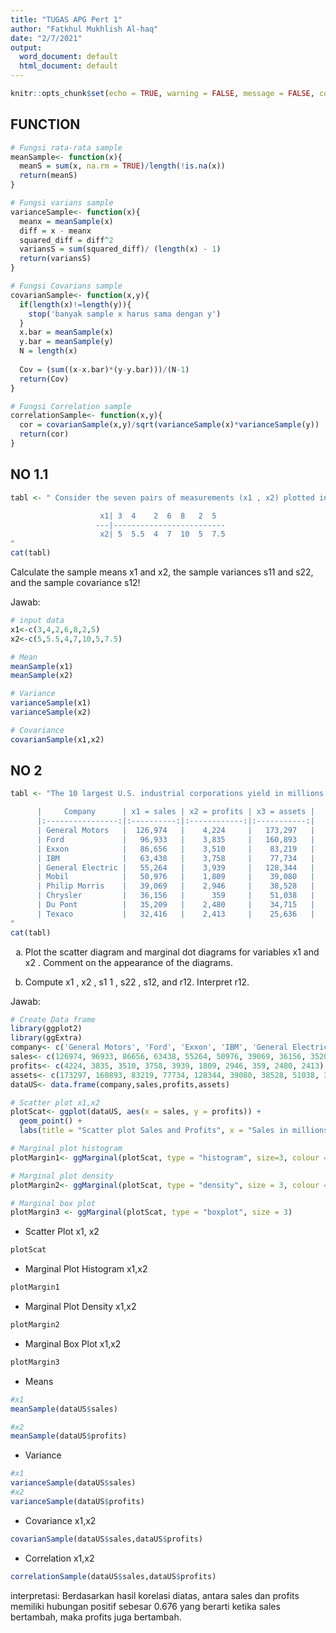---
title: "TUGAS APG Pert 1"
author: "Fatkhul Mukhlish Al-haq"
date: "2/7/2021"
output:
  word_document: default
  html_document: default
---
```{r setup, include=FALSE}
knitr::opts_chunk$set(echo = TRUE, warning = FALSE, message = FALSE, comment=NA)
```

## FUNCTION
```{r echo=TRUE}
# Fungsi rata-rata sample
meanSample<- function(x){
  meanS = sum(x, na.rm = TRUE)/length(!is.na(x))
  return(meanS)
}

# Fungsi varians sample
varianceSample<- function(x){
  meanx = meanSample(x)
  diff = x - meanx
  squared_diff = diff^2
  variansS = sum(squared_diff)/ (length(x) - 1)
  return(variansS)
}

# Fungsi Covarians sample
covarianSample<- function(x,y){
  if(length(x)!=length(y)){
    stop('banyak sample x harus sama dengan y')
  }
  x.bar = meanSample(x)
  y.bar = meanSample(y)
  N = length(x)
  
  Cov = (sum((x-x.bar)*(y-y.bar)))/(N-1)
  return(Cov)
}

# Fungsi Correlation sample
correlationSample<- function(x,y){
  cor = covarianSample(x,y)/sqrt(varianceSample(x)*varianceSample(y))
  return(cor)
}

```


## NO 1.1

```{r echo=FALSE, results='asis'}
tabl <- " Consider the seven pairs of measurements (x1 , x2) plotted in Figure 1.1:

                    x1| 3  4    2  6  8   2  5  
                   ---|-------------------------
                    x2| 5  5.5  4  7  10  5  7.5
"
cat(tabl)

```

Calculate the sample means x1 and x2, the sample variances s11 and s22, and the sample covariance s12! 

Jawab:

```{r}
# input data
x1<-c(3,4,2,6,8,2,5)
x2<-c(5,5.5,4,7,10,5,7.5)

# Mean 
meanSample(x1)
meanSample(x2)

# Variance
varianceSample(x1)
varianceSample(x2)

# Covariance
covarianSample(x1,x2)
```

## NO 2

```{r echo=FALSE, results='asis'}
tabl <- "The 10 largest U.S. industrial corporations yield in millions of dollars the following data:

      |     Company      | x1 = sales | x2 = profits | x3 = assets |
      |:----------------:|:----------:|:------------:|:-----------:|
      | General Motors   |  126,974   |    4,224     |   173,297   |
      | Ford             |   96,933   |    3,835     |   160,893   |
      | Exxon            |   86,656   |    3,510     |    83,219   |
      | IBM              |   63,438   |    3,758     |    77,734   |
      | General Electric |   55,264   |    3,939     |   128,344   |
      | Mobil            |   50,976   |    1,809     |    39,080   |
      | Philip Morris    |   39,069   |    2,946     |    38,528   |
      | Chrysler         |   36,156   |      359     |    51,038   |
      | Du Pont          |   35,209   |    2,480     |    34,715   |
      | Texaco           |   32,416   |    2,413     |    25,636   |
"
cat(tabl)
```

a.  Plot the scatter diagram and marginal dot diagrams for variables x1 and x2 . Comment on the appearance of the diagrams. 

b.  Compute x1 , x2 , s1 1 , s22 , s12, and r12. Interpret r12. 

Jawab:

```{r}
# Create Data frame
library(ggplot2)
library(ggExtra)
company<- c('General Motors', 'Ford', 'Exxon', 'IBM', 'General Electric', 'Mobil', 'Philip Morris', 'Chrysler', 'Du Pont', 'Texaco')
sales<- c(126974, 96933, 86656, 63438, 55264, 50976, 39069, 36156, 35209, 32416)
profits<- c(4224, 3835, 3510, 3758, 3939, 1809, 2946, 359, 2480, 2413)
assets<- c(173297, 160893, 83219, 77734, 128344, 39080, 38528, 51038, 34715, 25636)
dataUS<- data.frame(company,sales,profits,assets)

# Scatter plot x1,x2
plotScat<- ggplot(dataUS, aes(x = sales, y = profits)) +
  geom_point() +
  labs(title = "Scatter plot Sales and Profits", x = "Sales in millions of dollars", y = "profits in millions of dollars")

# Marginal plot histogram
plotMargin1<- ggMarginal(plotScat, type = "histogram", size=3, colour ="red")

# Marginal plot density
plotMargin2<- ggMarginal(plotScat, type = "density", size = 3, colour ="red")

# Marginal box plot
plotMargin3 <- ggMarginal(plotScat, type = "boxplot", size = 3)
```

- Scatter Plot x1, x2

```{r echo=FALSE}
plotScat
```

- Marginal Plot Histogram x1,x2

```{r echo=FALSE}
plotMargin1
```

- Marginal Plot Density x1,x2

```{r echo=FALSE}
plotMargin2
```

- Marginal Box Plot x1,x2

```{r echo=FALSE}
plotMargin3
```

- Means

```{r}
#x1
meanSample(dataUS$sales)

#x2
meanSample(dataUS$profits)
```

- Variance

```{r}
#x1
varianceSample(dataUS$sales)
#x2
varianceSample(dataUS$profits)
```

- Covariance x1,x2

```{r}
covarianSample(dataUS$sales,dataUS$profits)
```

- Correlation x1,x2

```{r}
correlationSample(dataUS$sales,dataUS$profits)
```
interpretasi: Berdasarkan hasil korelasi diatas, antara sales dan profits memiliki hubungan positif sebesar 0.676 yang berarti ketika sales bertambah, maka profits juga bertambah.
